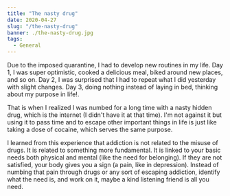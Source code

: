 ```yaml
---
title: "The nasty drug"
date: 2020-04-27
slug: "/the-nasty-drug"
banner: ./the-nasty-drug.jpg
tags:
  - General
---
```


Due to the imposed quarantine, I had to develop new routines in my life. Day 1, I was super optimistic, cooked a delicious meal, biked around new places, and so on. Day 2, I was surprised that I had to repeat what I did yesterday with slight changes. Day 3, doing nothing instead of laying in bed, thinking about my purpose in life!.

That is when I realized I was numbed for a long time with a nasty hidden drug, which is the internet (I didn't have it at that time). I'm not against it but using it to pass time and to escape other important things in life is just like taking a dose of cocaine, which serves the same purpose.

I learned from this experience that addiction is not related to the misuse of drugs. It is related to something more fundamental. It is linked to your basic needs both physical and mental (like the need for belonging). If they are not satisfied, your body gives you a sign (a pain, like in depression). Instead of numbing that pain through drugs or any sort of escaping addiction, identify what the need is, and work on it, maybe a kind listening friend is all you need.
